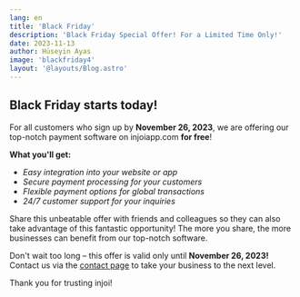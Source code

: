 ```yaml
---
lang: en
title: 'Black Friday'
description: 'Black Friday Special Offer! For a Limited Time Only!'
date: 2023-11-13
author: Hüseyin Ayas
image: 'blackfriday4'
layout: '@layouts/Blog.astro'
---
```


## Black Friday starts today!
For all customers who sign up by **November 26, 2023**, we are offering our top-notch payment software on injoiapp.com **for free**!

**What you'll get:**

- _Easy integration into your website or app_
- _Secure payment processing for your customers_
- _Flexible payment options for global transactions_
- _24/7 customer support for your inquiries_

Share this unbeatable offer with friends and colleagues so they can also take advantage of this fantastic opportunity! The more you share, the more businesses can benefit from our top-notch software.

Don't wait too long – this offer is valid only until **November 26, 2023!** Contact us via the [contact page](/en/contact/) to take your business to the next level.

Thank you for trusting injoi!
